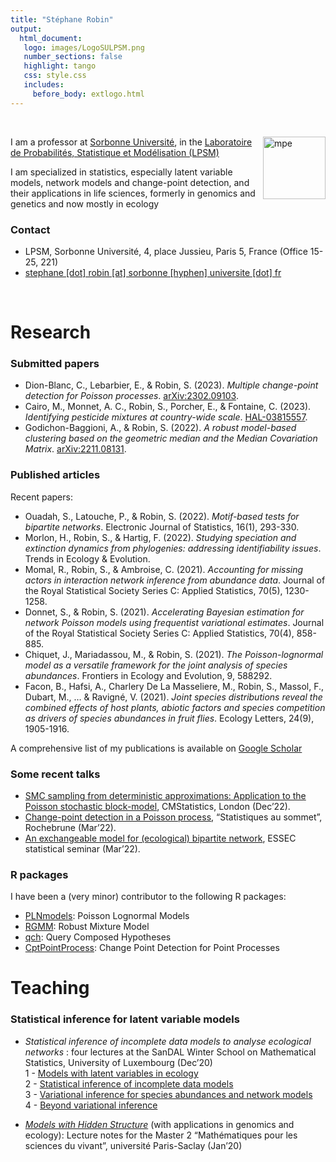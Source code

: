 ```yaml
---
title: "Stéphane Robin"
output: 
  html_document:
   logo: images/LogoSULPSM.png
   number_sections: false
   highlight: tango
   css: style.css
   includes:
     before_body: extlogo.html
---
```


<br>

<img src="images/PhotoSR.png" alt="mpe" width = "100px" align="right"> </img>
  
I am a professor at [Sorbonne Université](https://www.sorbonne-universite.fr/), in the [Laboratoire de Probabilités, Statistique et Modélisation (LPSM)](https://www.lpsm.paris)

I am specialized in statistics, especially latent variable models, network models and change-point detection, and their applications in life sciences, formerly in genomics and genetics and now mostly in ecology

### Contact

- <i class="fas fa-map-marker"></i> LPSM, Sorbonne Université, 4, place Jussieu, Paris 5, France (Office 15-25, 221) </br>
<!--- - <i class="fa fa-phone"></i> +33 (0)1 xx xx xx xx --->
- <i class="fa fa-at"></i> <a href="mailto:stephane.robin@sorbonne-universite.fr
">stephane [dot] robin [at] sorbonne [hyphen] universite [dot] fr</a>

<br>

# Research

### Submitted papers

- Dion-Blanc, C., Lebarbier, E., & Robin, S. (2023). *Multiple change-point detection for Poisson processes*. [arXiv:2302.09103](https://arxiv.org/pdf/2302.09103). </br>
- Cairo, M., Monnet, A. C., Robin, S., Porcher, E., & Fontaine, C. (2023). *Identifying pesticide mixtures at country-wide scale*. [HAL-03815557](https://hal.science/hal-03815557v2/file/Cairo%20et%20al.%20Identifying%20pesticide%20mixtures%20at%20country-wide%20scale.pdf). </br>
- Godichon-Baggioni, A., & Robin, S. (2022). *A robust model-based clustering based on the geometric median and the Median Covariation Matrix*. [arXiv:2211.08131](https://arxiv.org/pdf/2302.09103).

### Published articles

Recent papers: 

- Ouadah, S., Latouche, P., & Robin, S. (2022). *Motif-based tests for bipartite networks*. Electronic Journal of Statistics, 16(1), 293-330. </br>
- Morlon, H., Robin, S., & Hartig, F. (2022). *Studying speciation and extinction dynamics from phylogenies: addressing identifiability issues*. Trends in Ecology & Evolution. </br>
- Momal, R., Robin, S., & Ambroise, C. (2021). *Accounting for missing actors in interaction network inference from abundance data*. Journal of the Royal Statistical Society Series C: Applied Statistics, 70(5), 1230-1258.
- Donnet, S., & Robin, S. (2021). *Accelerating Bayesian estimation for network Poisson models using frequentist variational estimates*. Journal of the Royal Statistical Society Series C: Applied Statistics, 70(4), 858-885. </br>
- Chiquet, J., Mariadassou, M., & Robin, S. (2021). *The Poisson-lognormal model as a versatile framework for the joint analysis of species abundances*. Frontiers in Ecology and Evolution, 9, 588292. </br>
- Facon, B., Hafsi, A., Charlery De La Masseliere, M., Robin, S., Massol, F., Dubart, M., ... & Ravigné, V. (2021). *Joint species distributions reveal the combined effects of host plants, abiotic factors and species competition as drivers of species abundances in fruit flies*. Ecology Letters, 24(9), 1905-1916.

A comprehensive list of my publications is available on  [Google Scholar](https://scholar.google.fr/citations?user=7fBfsj0AAAAJ&hl=fr&authuser=1)

### Some recent talks

- [SMC sampling from deterministic approximations: Application to the Poisson stochastic block-model](slides/London-2212.pdf), CMStatistics, London (Dec'22). </br>
- [Change-point detection in a Poisson process](slides/Rochebrune-2203.pdf), "Statistiques au sommet", Rochebrune (Mar'22). </br>
- [An exchangeable model for (ecological) bipartite network](slides/ESSEC-2203.pdf), ESSEC statistical seminar (Mar'22).

### R packages

I have been a (very minor) contributor to the following R packages: 

- [PLNmodels](https://cran.r-project.org/web/packages/PLNmodels/index.html): Poisson Lognormal Models </br>
- [RGMM](https://cran.r-project.org/web/packages/RGMM/index.html): Robust Mixture Model <br>
- [qch](https://cran.r-project.org/web/packages/qch/index.html): Query Composed Hypotheses </br>
- [CptPointProcess](https://github.com/Elebarbier/CptPointProcess): Change Point Detection for Point Processes


# Teaching

### Statistical inference for latent variable models

- *Statistical inference of incomplete data models to analyse ecological networks* : four lectures at the SanDAL Winter School on Mathematical Statistics, University of Luxembourg (Dec’20) </br>
  1 - [Models with latent variables in ecology](slides/Part10-Main-Lux2012.pdf) </br>
  2 - [Statistical inference of incomplete data models](slides/Part20-Main-Lux2012.pdf) </br>
  3 - [Variational inference for species abundances and network models](slides/Part30-Main-Lux2012.pdf) </br>
  4 - [Beyond variational inference](slides/Part40-Main-Lux2012.pdf)

- [*Models with Hidden Structure*](notes/ModelsHiddenStruct-Biology-29jan21.pdf) (with applications in genomics and ecology): Lecture notes for the Master 2 "Mathématiques pour les sciences du vivant", université Paris-Saclay (Jan'20)